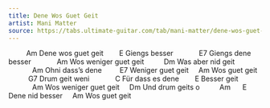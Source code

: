 ```yaml
---
title: Dene Wos Guet Geit
artist: Mani Matter
source: https://tabs.ultimate-guitar.com/tab/mani-matter/dene-wos-guet-geit-chords-1721593
---
```


         Am
Dene wos guet geit
       E
Giengs besser
            E7
Giengs dene besser
            Am
Wos weniger guet geit
         Dm
Was aber nid geit
            Am
Ohni dass's dene
        E7
Weniger guet geit
    Am
Wos guet geit
 
          G7
Drum geit weni
            C
Für dass es dene
       E
Besser geit
            Am
Wos weniger guet geit
    Dm
Und drum geits o
         Am      E
Dene nid besser
    Am
Wos guet geit
